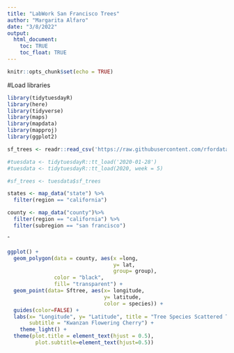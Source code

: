 ```yaml
---
title: "LabWork San Francisco Trees"
author: "Margarita Alfaro"
date: "3/8/2022"
output: 
  html_document:
    toc: TRUE
    toc_float: TRUE
---
```


```r
knitr::opts_chunk$set(echo = TRUE)
```

#Load libraries
```r
library(tidytuesdayR)
library(here)
library(tidyverse)
library(maps)
library(mapdata)
library(mapproj)
library(ggplot2)
```

```r
sf_trees <- readr::read_csv('https://raw.githubusercontent.com/rfordatascience/tidytuesday/master/data/2020/2020-01-28/sf_trees.csv')
```

```r
#tuesdata <- tidytuesdayR::tt_load('2020-01-28')
#tuesdata <- tidytuesdayR::tt_load(2020, week = 5)
```

```r
#sf_trees <- tuesdata$sf_trees
```

```r
states <- map_data("state") %>%
  filter(region == "california")


```

```r
county <- map_data("county")%>%
  filter(region == "california") %>%
  filter(subregion == "san francisco")
```

ˆ

```r
ggplot() +
  geom_polygon(data = county, aes(x =long, 
                                  y= lat, 
                                  group= group),
               color = "black",
               fill= "transparent") +
  geom_point(data= Sftree, aes(x= longitude, 
                               y= latitude,
                               color = species)) +
  guides(color=FALSE) +
  labs(x= "Longitude", y= "Latitude", title = "Tree Species Scattered Throughout San Francisco",
       subtitle = "Kwanzan Flowering Cherry") +
    theme_light() +
  theme(plot.title = element_text(hjust = 0.5),
         plot.subtitle=element_text(hjust=0.5))
```



